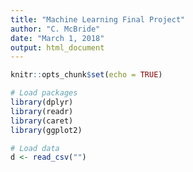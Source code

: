 ```yaml
---
title: "Machine Learning Final Project"
author: "C. McBride"
date: "March 1, 2018"
output: html_document
---
```


```r
knitr::opts_chunk$set(echo = TRUE)
```

```r
# Load packages
library(dplyr)
library(readr)
library(caret)
library(ggplot2)

```

```r
# Load data
d <- read_csv("")

```

